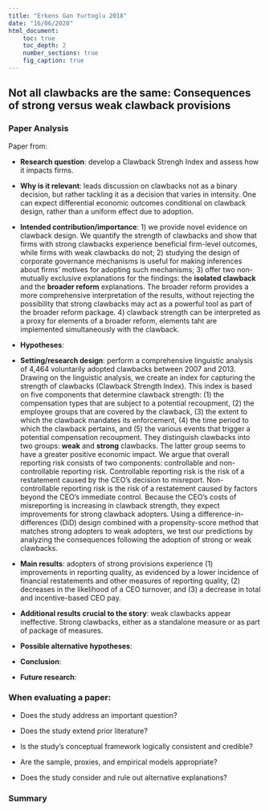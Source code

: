```yaml
---
title: "Erkens Gan Yurtoglu 2018"
date: "16/06/2020"
html_document:
    toc: true
    toc_depth: 2
    number_sections: true
    fig_caption: true
---
```

## Not all clawbacks are the same: Consequences of strong versus weak clawback provisions {.tabset}

### Paper Analysis

Paper from:

-   **Research question**: develop a Clawback Strengh Index and assess how it impacts firms.

-   **Why is it relevant**: leads discussion on clawbacks not as a binary decision, but rather tackling it as a decision that varies in intensity. One can expect differential economic outcomes conditional on clawback design, rather than a uniform effect due to adoption.

-   **Intended contribution/importance**: 1) we provide novel evidence on clawback design. We quantify the strength of clawbacks and show that firms with strong clawbacks experience beneficial firm-level outcomes, while firms with weak clawbacks do not; 2) studying the design of corporate governance mechanisms is useful for making inferences about firms’ motives for adopting such mechanisms; 3) offer two non-mutually exclusive explanations for the findings: the **isolated clawback** and the **broader reform** explanations. The broader reform  provides a more comprehensive interpretation of the results, without rejecting the possibility that strong clawbacks may act as a powerful tool as part of the broader reform package. 4) clawback strength can be interpreted as a proxy for elements of a broader reform, elements taht are implemented simultaneously with the clawback. 

-   **Hypotheses**:

-   **Setting/research design**: perform a comprehensive linguistic analysis of 4,464 voluntarily adopted clawbacks between 2007 and 2013. Drawing on the linguistic analysis, we create an index for capturing the strength of clawbacks (Clawback Strength Index). This index is based on five components that determine clawback strength: (1) the compensation types that are subject to a potential recoupment, (2) the employee groups that are covered by the clawback, (3) the extent to which the clawback mandates its enforcement, (4) the time period to which the clawback pertains, and (5) the various events that trigger a potential compensation recoupment. They distinguish clawbacks into two groups: **weak** and **strong** clawbacks. The latter group seems to have a greater positive economic impact. We argue that overall reporting risk consists of two components: controllable and non-controllable reporting risk. Controllable reporting risk is the risk of a restatement caused by the CEO's decision to misreport. Non-controllable reporting risk is the risk of a restatement caused by factors beyond the CEO's immediate control. Because the CEO's costs of misreporting is increasing in clawback strength, they expect improvements for strong clawback adopters. Using a difference-in-differences (DiD) design combined with a propensity-score method that matches strong adopters to weak adopters, we test our predictions by analyzing the consequences following the adoption of strong or weak clawbacks.

-   **Main results**: adopters of strong provisions experience (1) improvements in reporting quality, as evidenced by a lower incidence of financial restatements and other measures of reporting quality, (2) decreases in the likelihood of a CEO turnover, and (3) a decrease in total and incentive-based CEO pay.

-   **Additional results crucial to the story**: weak clawbacks appear ineffective. Strong clawbacks, either as a standalone measure or as part of package of measures. 

- **Possible alternative hypotheses**: 

-   **Conclusion**: 

- **Future research**:  

### When evaluating a paper:

- Does the study address an important question?

- Does the study extend prior literature?

- Is the study's conceptual framework logically consistent and credible?

- Are the sample, proxies, and empirical models appropriate?

- Does the study consider and rule out alternative explanations?

### Summary
